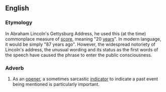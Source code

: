 ==English==
{{wikipedia|Gettysburg Address}}

===Etymology===
In Abraham Lincoln's Gettysburg Address, he used this (at the time) commonplace measure of [[score]], meaning "20 [[year]]s". In modern language, it would be simply "87 years ago". However, the widespread notoriety of Lincoln's address, the unusual wording and its status as the first words of the speech have caused the phrase to enter the public consciousness. 

===Adverb===
{{head|en|adverb|head=[[four]] [[score]] [[and]] [[seven]] [[years]] [[ago]]}}

# {{label|en|idiomatic}} As an [[opener]], a sometimes sarcastic [[indicator]] to indicate a past event being mentioned is particularly important.